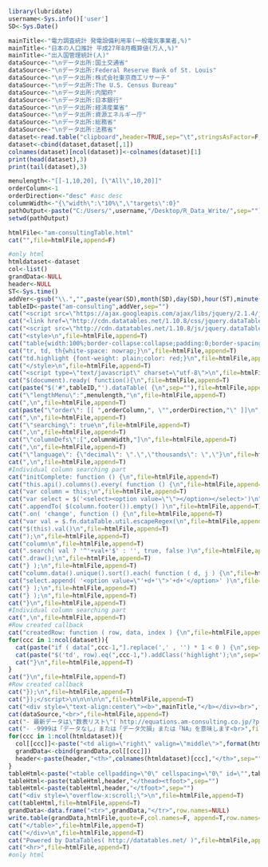 ```r
library(lubridate)
username<-Sys.info()['user']
SD<-Sys.Date()
```

```r
mainTitle<-"電力調査統計 発電設備利用率(一般電気事業者,%)"
mainTitle<-"日本の人口推計 平成27年8月概算値(万人,%)"
mainTitle<-"出入国管理統計(人)"
dataSource<-"\nデータ出所:国土交通省"
dataSource<-"\nデータ出所:Federal Reserve Bank of St. Louis"
dataSource<-"\nデータ出所:株式会社東京商工リサーチ"
dataSource<-"\nデータ出所:The U.S. Census Bureau"
dataSource<-"\nデータ出所:内閣府"
dataSource<-"\nデータ出所:日本銀行"
dataSource<-"\nデータ出所:経済産業省"
dataSource<-"\nデータ出所:資源エネルギー庁"
dataSource<-"\nデータ出所:総務省"
dataSource<-"\nデータ出所:法務省"
dataset<-read.table("clipboard",header=TRUE,sep="\t",stringsAsFactor=F,na.strings=c("-","－"),check.names=FALSE)
dataset<-cbind(dataset,dataset[,1])
colnames(dataset)[ncol(dataset)]<-colnames(dataset)[1]
print(head(dataset),3)
print(tail(dataset),3)
```

```r
menulength<-"[[-1,10,20], [\"All\",10,20]]"
orderColumn<-1
orderDirection<-"desc" #asc desc
columnWidth<-"{\"width\":\"10%\",\"targets\":0}"
pathOutput<-paste("C:/Users/",username,"/Desktop/R_Data_Write/",sep="")
setwd(pathOutput)
```

```r
htmlFile<-"am-consultingTable.html"
cat("",file=htmlFile,append=F)
```

```r
#only html
htmldataset<-dataset
col<-list()
grandData<-NULL
header<-NULL
ST<-Sys.time()  
addVer<-gsub("\\.","",paste(year(SD),month(SD),day(SD),hour(ST),minute(ST),second(ST),sep=""))
tableID<-paste("am-consulting",addVer,sep="")
cat("<script src=\"https://ajax.googleapis.com/ajax/libs/jquery/2.1.4/jquery.min.js\"></script>\n",file=htmlFile,append=T)
cat("<link href=\"http://cdn.datatables.net/1.10.8/css/jquery.dataTables.min.css\" rel=\"stylesheet\">\n",file=htmlFile,append=T)  
cat("<script src=\"http://cdn.datatables.net/1.10.8/js/jquery.dataTables.min.js\"></script>\n\n",file=htmlFile,append=T) 
cat("<style>\n",file=htmlFile,append=T)
cat("table{width:100%;border-collapse:collapse;padding:0;border-spacing:1;margin-left: auto;margin-right: auto;}\n",file=htmlFile,append=T)
cat("tr, td, th{white-space: nowrap;}\n",file=htmlFile,append=T)
cat("td.highlight {font-weight: plain;color: red;}\n",file=htmlFile,append=T) 
cat("</style>\n",file=htmlFile,append=T)
cat("<script type=\"text/javascript\" charset=\"utf-8\">\n",file=htmlFile,append=T)
cat("$(document).ready( function(){\n",file=htmlFile,append=T)
cat(paste("$('#",tableID,"').dataTable( {\n",sep=""),file=htmlFile,append=T)
cat("\"lengthMenu\":",menulength,"\n",file=htmlFile,append=T)
cat(",\n",file=htmlFile,append=T)
cat(paste("\"order\": [[ ",orderColumn,", \"",orderDirection,"\" ]]\n",sep=""),file=htmlFile,append=T)
cat(",\n",file=htmlFile,append=T)
cat("\"searching\": true\n",file=htmlFile,append=T)
cat(",\n",file=htmlFile,append=T)
cat("\"columnDefs\":[",columnWidth,"]\n",file=htmlFile,append=T)
cat(",\n",file=htmlFile,append=T)
cat("\"language\": {\"decimal\": \".\",\"thousands\": \",\"}\n",file=htmlFile,append=T)
cat(",\n",file=htmlFile,append=T)
#Individual column searching part  
cat("initComplete: function () {\n",file=htmlFile,append=T)
cat("this.api().columns().every( function () {\n",file=htmlFile,append=T)
cat("var column = this;\n",file=htmlFile,append=T)
cat("var select = $('<select><option value=\"\"></option></select>')\n",file=htmlFile,append=T)
cat(".appendTo( $(column.footer()).empty() )\n",file=htmlFile,append=T)
cat(".on( 'change', function () {\n",file=htmlFile,append=T)
cat("var val = $.fn.dataTable.util.escapeRegex(\n",file=htmlFile,append=T)
cat("$(this).val()\n",file=htmlFile,append=T)
cat(");\n",file=htmlFile,append=T)
cat("column\n",file=htmlFile,append=T)
cat(".search( val ? '^'+val+'$' : '', true, false )\n",file=htmlFile,append=T)
cat(".draw();\n",file=htmlFile,append=T)
cat("} );\n",file=htmlFile,append=T)
cat("column.data().unique().sort().each( function ( d, j ) {\n",file=htmlFile,append=T)
cat("select.append( '<option value=\"'+d+'\">'+d+'</option>' )\n",file=htmlFile,append=T)
cat("} );\n",file=htmlFile,append=T)
cat("} );\n",file=htmlFile,append=T)
cat("}\n",file=htmlFile,append=T)
#Individual column searching part  
cat(",\n",file=htmlFile,append=T)
#Row created callback  
cat("createdRow: function ( row, data, index ) {\n",file=htmlFile,append=T)
for(ccc in 1:ncol(dataset)){
  cat(paste("if ( data[",ccc-1,"].replace(',' , '') * 1 < 0 ) {\n",sep=""),file=htmlFile,append=T)
  cat(paste("$('td', row).eq(",ccc-1,").addClass('highlight');\n",sep=""),file=htmlFile,append=T)
  cat("}\n",file=htmlFile,append=T)
}
cat("}\n",file=htmlFile,append=T)  
#Row created callback  
cat("});\n",file=htmlFile,append=T)
cat("});</script>\n\n\n\n\n",file=htmlFile,append=T)
cat("<div style=\"text-align:center\"><b>",mainTitle,"</b></div><br>",file=htmlFile,append=T)
cat(dataSource,"<br>",file=htmlFile,append=T)
cat("- 最新データは\"数表リスト\"( http://equations.am-consulting.co.jp/?page_id=2074 )から確認ください<br>",file=htmlFile,append=T)
cat("- -9999は「データなし」または「データ欠損」または「NA」を意味します<br>",file=htmlFile,append=T)
for(ccc in 1:ncol(htmldataset)){
  col[[ccc]]<-paste("<td align=\"right\" valign=\"middle\">",format(htmldataset[,ccc],big.mark=",",scientific=F),"</td>",sep="")
  grandData<-cbind(grandData,col[[ccc]])
  header<-paste(header,"<th>",colnames(htmldataset)[ccc],"</th>",sep="")  
}
tableHtml<-paste("<table cellpadding=\"0\" cellspacing=\"0\" id=\"",tableID,"\" width=\"100%\" class=\"display compact\"><thead>",sep="")
tableHtml<-paste(tableHtml,header,"</thead><tfoot>",sep="")
tableHtml<-paste(tableHtml,header,"</tfoot>",sep="")
cat("<div style=\"overflow-x:scroll;\">\n",file=htmlFile,append=T)
cat(tableHtml,file=htmlFile,append=T)
grandData<-data.frame("<tr>",grandData,"</tr>",row.names=NULL)
write.table(grandData,htmlFile,quote=F,col.names=F, append=T,row.names=F)
cat("</table>",file=htmlFile,append=T)
cat("</div>\n",file=htmlFile,append=T)
cat("Powered by DataTables( http://datatables.net/ )",file=htmlFile,append=T)  
cat("<hr>",file=htmlFile,append=T)
#only html
```